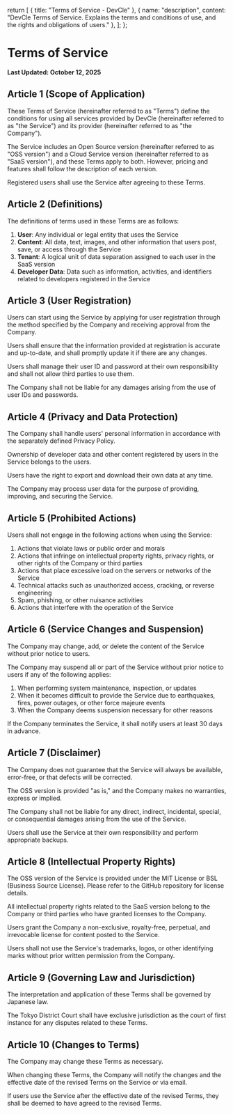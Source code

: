 
  return [
    { title: "Terms of Service - DevCle" },
    {
      name: "description",
      content: "DevCle Terms of Service. Explains the terms and conditions of use, and the rights and obligations of users."
    },
  ];
};

# Terms of Service

**Last Updated: October 12, 2025**

## Article 1 (Scope of Application)

These Terms of Service (hereinafter referred to as "Terms") define the conditions for using all services provided by DevCle (hereinafter referred to as "the Service") and its provider (hereinafter referred to as "the Company").

The Service includes an Open Source version (hereinafter referred to as "OSS version") and a Cloud Service version (hereinafter referred to as "SaaS version"), and these Terms apply to both. However, pricing and features shall follow the description of each version.

Registered users shall use the Service after agreeing to these Terms.

## Article 2 (Definitions)

The definitions of terms used in these Terms are as follows:

1. **User**: Any individual or legal entity that uses the Service
2. **Content**: All data, text, images, and other information that users post, save, or access through the Service
3. **Tenant**: A logical unit of data separation assigned to each user in the SaaS version
4. **Developer Data**: Data such as information, activities, and identifiers related to developers registered in the Service

## Article 3 (User Registration)

Users can start using the Service by applying for user registration through the method specified by the Company and receiving approval from the Company.

Users shall ensure that the information provided at registration is accurate and up-to-date, and shall promptly update it if there are any changes.

Users shall manage their user ID and password at their own responsibility and shall not allow third parties to use them.

The Company shall not be liable for any damages arising from the use of user IDs and passwords.

## Article 4 (Privacy and Data Protection)

The Company shall handle users' personal information in accordance with the separately defined Privacy Policy.

Ownership of developer data and other content registered by users in the Service belongs to the users.

Users have the right to export and download their own data at any time.

The Company may process user data for the purpose of providing, improving, and securing the Service.

## Article 5 (Prohibited Actions)

Users shall not engage in the following actions when using the Service:

1. Actions that violate laws or public order and morals
2. Actions that infringe on intellectual property rights, privacy rights, or other rights of the Company or third parties
3. Actions that place excessive load on the servers or networks of the Service
4. Technical attacks such as unauthorized access, cracking, or reverse engineering
5. Spam, phishing, or other nuisance activities
6. Actions that interfere with the operation of the Service

## Article 6 (Service Changes and Suspension)

The Company may change, add, or delete the content of the Service without prior notice to users.

The Company may suspend all or part of the Service without prior notice to users if any of the following applies:

1. When performing system maintenance, inspection, or updates
2. When it becomes difficult to provide the Service due to earthquakes, fires, power outages, or other force majeure events
3. When the Company deems suspension necessary for other reasons

If the Company terminates the Service, it shall notify users at least 30 days in advance.

## Article 7 (Disclaimer)

The Company does not guarantee that the Service will always be available, error-free, or that defects will be corrected.

The OSS version is provided "as is," and the Company makes no warranties, express or implied.

The Company shall not be liable for any direct, indirect, incidental, special, or consequential damages arising from the use of the Service.

Users shall use the Service at their own responsibility and perform appropriate backups.

## Article 8 (Intellectual Property Rights)

The OSS version of the Service is provided under the MIT License or BSL (Business Source License). Please refer to the GitHub repository for license details.

All intellectual property rights related to the SaaS version belong to the Company or third parties who have granted licenses to the Company.

Users grant the Company a non-exclusive, royalty-free, perpetual, and irrevocable license for content posted to the Service.

Users shall not use the Service's trademarks, logos, or other identifying marks without prior written permission from the Company.

## Article 9 (Governing Law and Jurisdiction)

The interpretation and application of these Terms shall be governed by Japanese law.

The Tokyo District Court shall have exclusive jurisdiction as the court of first instance for any disputes related to these Terms.

## Article 10 (Changes to Terms)

The Company may change these Terms as necessary.

When changing these Terms, the Company will notify the changes and the effective date of the revised Terms on the Service or via email.

If users use the Service after the effective date of the revised Terms, they shall be deemed to have agreed to the revised Terms.
